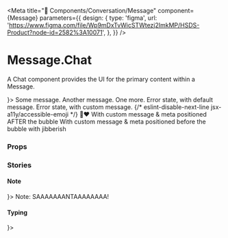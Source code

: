 
<Meta
  title="🧬 Components/Conversation/Message"
  component={Message}
  parameters={{
    design: {
      type: 'figma',
      url:
        'https://www.figma.com/file/Wp9mDxTvWicSTWtezj2ImkMP/HSDS-Product?node-id=2582%3A10071',
    },
  }}
/>

# Message.Chat

A Chat component provides the UI for the primary content within a Message.

<Preview>
  <Story name="Message.Chat">
    <Message to avatar={<Avatar name="Buddy" />}>
      <Message.Chat read timestamp="9:41am">
        Some message.
      </Message.Chat>
      <Message.Chat read timestamp="9:41am">
        Another message.
      </Message.Chat>
      <Message.Chat read timestamp="9:41am">
        One more.
      </Message.Chat>
      <Message.Chat read timestamp="9:41am" error>
        Error state, with default message.
      </Message.Chat>
      <Message.Chat read timestamp="9:41am" error="Something went wrong!">
        Error state, with custom message.
      </Message.Chat>
      {/* eslint-disable-next-line jsx-a11y/accessible-emoji */}
      <Message.Chat
        read
        timestamp="9:41am"
        caption="Caption before the bubble"
        metaPosition="top"
      >
        🦄❤️
      </Message.Chat>
      <Message.Chat
        read
        timestamp="9:41am"
        caption="Caption after the bubble"
        metaPosition="bottom"
      >
        With custom message & meta positioned AFTER the bubble
      </Message.Chat>
      <Message.Chat
        read
        timestamp="9:41am"
        caption="Caption before the bubble with jibberish metaPosition"
        metaPosition="qwerty"
      >
        With custom message & meta positioned before the bubble with jibberish
      </Message.Chat>
    </Message>
  </Story>
</Preview>

### Props

<Props of={Message.Chat} />

### Stories

#### Note

<Preview>
  <Story name="note">
    <Message to avatar={<Avatar name="Buddy" />}>
      <Message.Chat isNote read timestamp="9:41am">
        Note: SAAAAAAANTAAAAAAAA!
      </Message.Chat>
    </Message>
  </Story>
</Preview>

#### Typing

<Preview>
  <Story name="typing">
    <Message from avatar={<Avatar name="Arctic Puffin" />}>
      <Message.Chat typing />
    </Message>
  </Story>
</Preview>
